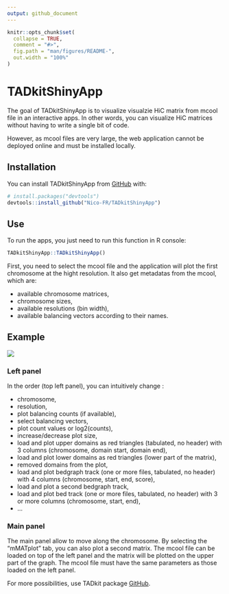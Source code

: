 ```yaml
---
output: github_document
---
```


<!-- README.md is generated from README.Rmd. Please edit that file -->

```r
knitr::opts_chunk$set(
  collapse = TRUE,
  comment = "#>",
  fig.path = "man/figures/README-",
  out.width = "100%"
)
```

# TADkitShinyApp

The goal of TADkitShinyApp is to visualize visualzie HiC matrix from mcool file in an interactive apps. 
In other words, you can visualize HiC matrices without having to write a single bit of code. 

However, as mcool files are very large, the web application cannot be deployed online and must be installed locally.

## Installation

You can install TADkitShinyApp from [GitHub](https://github.com/) with:

```r
# install.packages("devtools")
devtools::install_github("Nico-FR/TADkitShinyApp")
```

## Use

To run the apps, you just need to run this function in R console: 

```r
TADkitShinyApp::TADkitShinyApp()
```

First, you need to select the mcool file and the application will plot the first chromosome at the hight resolution. It also get metadatas from the mcool, which are:

* available chromosome matrices, 
* chromosome sizes,
* available resolutions (bin width),
* available balancing vectors according to their names.
  
## Example

![](figures/TADkitShinyApp.png)   

### Left panel

In the order (top left panel), you can intuitively change :

* chromosome, 
* resolution,
* plot balancing counts (if available),
* select balancing vectors,
* plot count values or log2(counts),
* increase/decrease plot size,
* load and plot upper domains as red triangles (tabulated, no header) with 3 columns (chromosome, domain start, domain end),
* load and plot lower domains as red triangles (lower part of the matrix),
* removed domains from the plot,
* load and plot bedgraph track (one or more files, tabulated, no header) with 4 columns (chromosome, start, end, score),
* load and plot a second bedgraph track,
* load and plot bed track (one or more files, tabulated, no header) with 3 or more columns (chromosome, start, end),
* ...

### Main panel

The main panel allow to move along the chromosome.
By selecting the "mMATplot" tab, you can also plot a second matrix. The mcool file can be loaded on top of the left panel and the matrix will be plotted on the upper part of the graph. The mcool file must have the same parameters as those loaded on the left panel.



For more possibilities, use TADkit package [GitHub](https://github.com/Nico-FR/TADkit).








